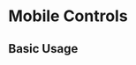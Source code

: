 
<Meta title="Mobile Controls" component={MobileControls} />

# Mobile Controls

## Basic Usage

<Canvas>
  <Story name="Basic Usage">
    <MobileControls
      mobileControlItems={[
        {
          label: 'Item One',
        },
        {
          label: 'Item Two',
        },
        {
          label: 'Item Three',
        },
      ]}
    />
  </Story>
</Canvas>

<RenderHtmlMarkup component="MobileControls" story="Basic Usage" />
